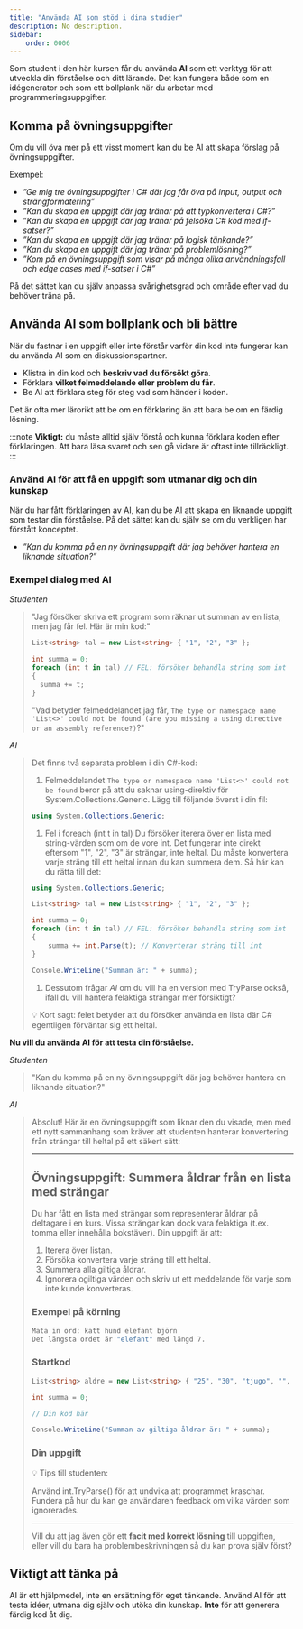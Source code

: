 ```yaml
---
title: "Använda AI som stöd i dina studier" 
description: No description.
sidebar:
    order: 0006
---
```


Som student i den här kursen får du använda **AI** som ett verktyg för att utveckla din förståelse och ditt lärande. Det kan fungera både som en idégenerator och som ett bollplank när du arbetar med programmeringsuppgifter.

## Komma på övningsuppgifter

Om du vill öva mer på ett visst moment kan du be AI att skapa förslag på övningsuppgifter.

Exempel:

* *”Ge mig tre övningsuppgifter i C# där jag får öva på input, output och strängformatering”*
* *”Kan du skapa en uppgift där jag tränar på att typkonvertera i C#?”*
* *”Kan du skapa en uppgift där jag tränar på felsöka C# kod med if-satser?”*
* *”Kan du skapa en uppgift där jag tränar på logisk tänkande?”*
* *”Kan du skapa en uppgift där jag tränar på problemlösning?”*
* *”Kom på en övningsuppgift som visar på många olika användningsfall och edge cases med if-satser i C#”*

På det sättet kan du själv anpassa svårighetsgrad och område efter vad du behöver träna på.

## Använda AI som bollplank och bli bättre

När du fastnar i en uppgift eller inte förstår varför din kod inte fungerar kan du använda AI som en diskussionspartner.

* Klistra in din kod och **beskriv vad du försökt göra**.
* Förklara **vilket felmeddelande eller problem du får**.
* Be AI att förklara steg för steg vad som händer i koden.

Det är ofta mer lärorikt att be om en förklaring än att bara be om en färdig lösning.

:::note
**Viktigt:** du måste alltid själv förstå och kunna förklara koden efter förklaringen. Att bara läsa svaret och sen gå vidare är oftast inte tillräckligt.
:::

### Använd AI för att få en uppgift som utmanar dig och din kunskap

När du har fått förklaringen av AI, kan du be AI att skapa en liknande uppgift som testar din förståelse. På det sättet kan du själv se om du verkligen har förstått konceptet.

* *”Kan du komma på en ny övningsuppgift där jag behöver hantera en liknande situation?”*


### Exempel dialog med AI

*Studenten*

> "Jag försöker skriva ett program som räknar ut summan av en lista, men jag får fel. Här är min kod:"
>
> ```C#
> List<string> tal = new List<string> { "1", "2", "3" };
>
> int summa = 0;
> foreach (int t in tal) // FEL: försöker behandla string som int
> {
>   summa += t;
> }
> ```
>
> "Vad betyder felmeddelandet jag får, `The type or namespace name 'List<>' could not be found (are you missing a using directive or an assembly reference?)`?"

*AI*

> Det finns två separata problem i din C#-kod:
>
> 1. Felmeddelandet `The type or namespace name 'List<>' could not be found` beror på att du saknar using-direktiv för System.Collections.Generic. Lägg till följande överst i din fil:
>
> ```C#
> using System.Collections.Generic;
> ```
>
> 1. Fel i foreach (int t in tal)
> Du försöker iterera över en lista med string-värden som om de vore int. Det fungerar inte direkt eftersom "1", "2", "3" är strängar, inte heltal.
> Du måste konvertera varje sträng till ett heltal innan du kan summera dem. Så här kan du rätta till det:
>
> ```C#
> using System.Collections.Generic;
>
> List<string> tal = new List<string> { "1", "2", "3" };
>
> int summa = 0;
> foreach (int t in tal) // FEL: försöker behandla string som int
> {
>     summa += int.Parse(t); // Konverterar sträng till int
> }
> 
> Console.WriteLine("Summan är: " + summa);
> ```
>
> 1. Dessutom frågar *AI* om du vill ha en version med TryParse också, ifall du vill hantera felaktiga strängar mer försiktigt?
>
> 💡 Kort sagt: felet betyder att du försöker använda en lista där C# egentligen förväntar sig ett heltal.


**Nu vill du använda AI för att testa din förståelse.**

*Studenten*
> "Kan du komma på en ny övningsuppgift där jag behöver hantera en liknande situation?"

*AI*
> Absolut! Här är en övningsuppgift som liknar den du visade, men med ett nytt sammanhang som kräver att studenten hanterar konvertering från strängar till heltal på ett säkert sätt:
>
> ---
>
> ## Övningsuppgift: Summera åldrar från en lista med strängar
>
>Du har fått en lista med strängar som representerar åldrar på deltagare i en kurs. Vissa strängar kan dock vara felaktiga (t.ex. tomma eller innehålla bokstäver). Din uppgift är att:
>
> 1. Iterera över listan.
> 2. Försöka konvertera varje sträng till ett heltal.
> 3. Summera alla giltiga åldrar.
> 4. Ignorera ogiltiga värden och skriv ut ett meddelande för varje som inte kunde konverteras.
>
> ### Exempel på körning
>
> ```bash
> Mata in ord: katt hund elefant björn
> Det längsta ordet är "elefant" med längd 7.
> ```
>
> ### Startkod
>
> ```C#
> List<string> aldre = new List<string> { "25", "30", "tjugo", "", "40", "18" };
>
> int summa = 0;
>
> // Din kod här
>
> Console.WriteLine("Summan av giltiga åldrar är: " + summa);
> ```
>
>
> ### Din uppgift
>
> 💡 Tips till studenten:
>
> Använd int.TryParse() för att undvika att programmet kraschar.
> Fundera på hur du kan ge användaren feedback om vilka värden som ignorerades.
>
> ---
>
> Vill du att jag även gör ett **facit med korrekt lösning** till uppgiften, eller vill du bara ha problembeskrivningen så du kan prova själv först?


## Viktigt att tänka på

AI är ett hjälpmedel, inte en ersättning för eget tänkande. Använd AI för att testa idéer, utmana dig själv och utöka din kunskap. **Inte** för att generera färdig kod åt dig.
